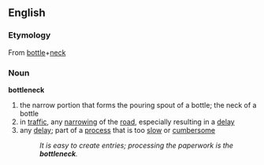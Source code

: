 ==English==
===Etymology===
From [[bottle]]+[[neck]]

===Noun===
'''bottleneck'''
#the narrow portion that forms the pouring spout of a bottle; the neck of a bottle 
#in [[traffic]], any [[narrow]]ing of the [[road]], especially resulting in a [[delay]]
#any [[delay]]; part of a [[process]] that is too [[slow]] or [[cumbersome]]
#:''It is easy to create entries; processing the paperwork is the '''bottleneck'''.''